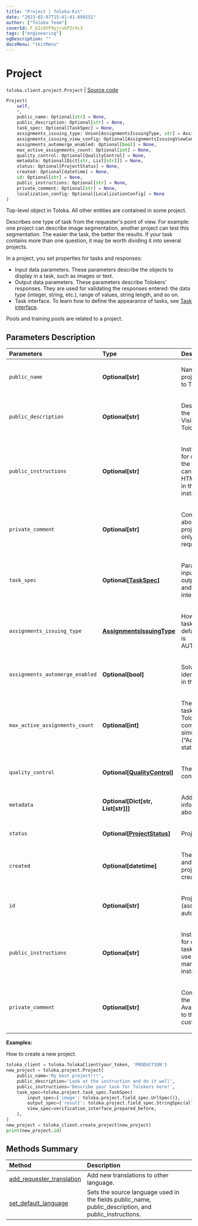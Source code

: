 ```yaml
---
title: "Project | Toloka-Kit"
date: "2023-02-07T15:41:41.099251"
author: ["Toloka Team"]
coverId: F_bIcOYF9yjrxkPZrXc3
tags: ["engineering"]
ogDescription: ""
docsMenu: "tkitMenu"
---
```


# Project
`toloka.client.project.Project` | [Source code](https://github.com/Toloka/toloka-kit/blob/v1.1.3/src/client/project/__init__.py#L63)

```python
Project(
    self,
    *,
    public_name: Optional[str] = None,
    public_description: Optional[str] = None,
    task_spec: Optional[TaskSpec] = None,
    assignments_issuing_type: Union[AssignmentsIssuingType, str] = AssignmentsIssuingType.AUTOMATED,
    assignments_issuing_view_config: Optional[AssignmentsIssuingViewConfig] = None,
    assignments_automerge_enabled: Optional[bool] = None,
    max_active_assignments_count: Optional[int] = None,
    quality_control: Optional[QualityControl] = None,
    metadata: Optional[Dict[str, List[str]]] = None,
    status: Optional[ProjectStatus] = None,
    created: Optional[datetime] = None,
    id: Optional[str] = None,
    public_instructions: Optional[str] = None,
    private_comment: Optional[str] = None,
    localization_config: Optional[LocalizationConfig] = None
)
```

Top-level object in Toloka. All other entities are contained in some project.

Describes one type of task from the requester's point of view. For example: one project can describe image segmentation,
another project can test this segmentation. The easier the task, the better the results. If your task contains more
than one question, it may be worth dividing it into several projects.

In a project, you set properties for tasks and responses:
* Input data parameters. These parameters describe the objects to display in a task, such as images or text.
* Output data parameters. These parameters describe Tolokers' responses. They are used for validating the
    responses entered: the data type (integer, string, etc.), range of values, string length, and so on.
* Task interface. To learn how to define the appearance of tasks, see [Task interface](https://toloka.ai/en/docs/en/guide/concepts/spec).

Pools and training pools are related to a project.

## Parameters Description

| Parameters | Type | Description |
| :----------| :----| :-----------|
`public_name`|**Optional\[str\]**|<p>Name of the project. Visible to Tolokers.</p>
`public_description`|**Optional\[str\]**|<p>Description of the project. Visible to Tolokers.</p>
`public_instructions`|**Optional\[str\]**|<p>Instructions for completing the task. You can use any HTML markup in the instructions.</p>
`private_comment`|**Optional\[str\]**|<p>Comments about the project. Visible only to the requester.</p>
`task_spec`|**Optional\[[TaskSpec](/docs-new/toloka-kit/reference/toloka.client.project.task_spec.TaskSpec)\]**|<p>Parameters for input and output data and the task interface.</p>
`assignments_issuing_type`|**[AssignmentsIssuingType](/docs-new/toloka-kit/reference/toloka.client.project.Project.AssignmentsIssuingType)**|<p>How to assign tasks. The default value is AUTOMATED.</p>
`assignments_automerge_enabled`|**Optional\[bool\]**|<p>Solve merging identical tasks in the project.</p>
`max_active_assignments_count`|**Optional\[int\]**|<p>The number of task suites a Toloker can complete simultaneously (“Active” status)</p>
`quality_control`|**Optional\[[QualityControl](/docs-new/toloka-kit/reference/toloka.client.quality_control.QualityControl)\]**|<p>The quality control rule.</p>
`metadata`|**Optional\[Dict\[str, List\[str\]\]\]**|<p>Additional information about project.</p>
`status`|**Optional\[[ProjectStatus](/docs-new/toloka-kit/reference/toloka.client.project.Project.ProjectStatus)\]**|<p>Project status.</p>
`created`|**Optional\[datetime\]**|<p>The UTC date and time the project was created.</p>
`id`|**Optional\[str\]**|<p>Project ID (assigned automatically).</p>
`public_instructions`|**Optional\[str\]**|<p>Instructions for completing tasks. You can use any HTML markup in the instructions.</p>
`private_comment`|**Optional\[str\]**|<p>Comment on the project. Available only to the customer.</p>

**Examples:**

How to create a new project.

```python
toloka_client = toloka.TolokaClient(your_token, 'PRODUCTION')
new_project = toloka.project.Project(
    public_name='My best project!!!',
    public_description='Look at the instruction and do it well',
    public_instructions='Describe your task for Tolokers here!',
    task_spec=toloka.project.task_spec.TaskSpec(
        input_spec={'image': toloka.project.field_spec.UrlSpec()},
        output_spec={'result': toloka.project.field_spec.StringSpec(allowed_values=['OK', 'BAD'])},
        view_spec=verification_interface_prepared_before,
    ),
)
new_project = toloka_client.create_project(new_project)
print(new_project.id)
```
## Methods Summary

| Method | Description |
| :------| :-----------|
[add_requester_translation](/docs-new/toloka-kit/reference/toloka.client.project.Project.add_requester_translation)| Add new translations to other language.
[set_default_language](/docs-new/toloka-kit/reference/toloka.client.project.Project.set_default_language)| Sets the source language used in the fields public_name, public_description, and public_instructions.
